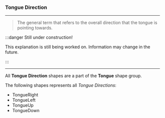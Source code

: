 
### Tongue Direction

***

> The general term that refers to the overall direction 
> that the tongue is pointing towards.

:::danger Still under construction!

This explanation is still being worked on. 
Information may change in the future.

:::

***

All **Tongue Direction** shapes are a part of 
the <ContextModal comp={TongueContext}><b>Tongue</b></ContextModal> 
shape group.


The following shapes represents all *Tongue Directions*:

* TongueRight
* TongueLeft
* TongueUp
* TongueDown